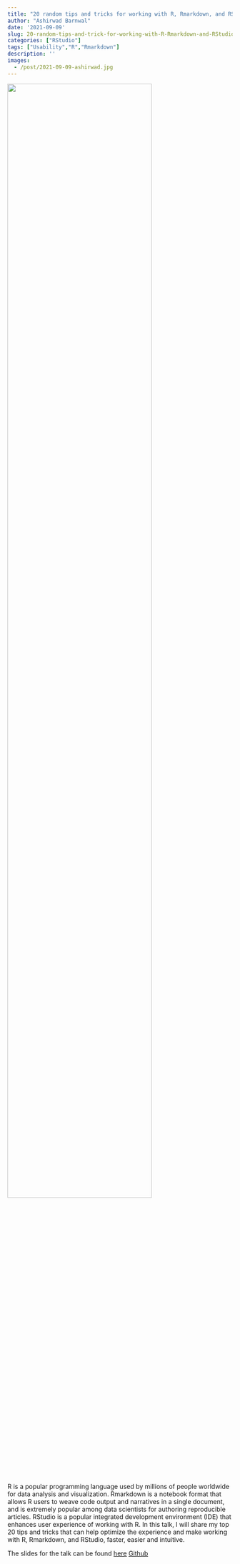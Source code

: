 ```yaml
---
title: "20 random tips and tricks for working with R, Rmarkdown, and RStudio"
author: "Ashirwad Barnwal"
date: '2021-09-09'
slug: 20-random-tips-and-trick-for-working-with-R-Rmarkdown-and-RStudio
categories: ["RStudio"]
tags: ["Usability","R","Rmarkdown"]
description: ''
images:
  - /post/2021-09-09-ashirwad.jpg
---
```


![](/post/2021-09-09-ashirwad.jpg){width=80%}  

R is a popular programming language used by millions of people worldwide for data analysis and visualization. Rmarkdown is a notebook format that allows R users to weave code output and narratives in a single document, and is extremely popular among data scientists for authoring reproducible articles. RStudio is a popular integrated development environment (IDE) that enhances user experience of working with R. In this talk, I will share my top 20 tips and tricks that can help optimize the experience and make working with R, Rmarkdown, and RStudio, faster, easier and intuitive.   

The slides for the talk can be found
[here](https://isugg21-rtips.netlify.app/)
[Github](https://github.com/ashirwad/isu-graphics-rtips)


